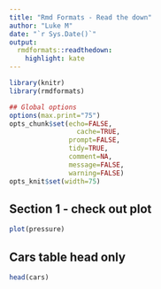 ```yaml
---
title: "Rmd Formats - Read the down"
author: "Luke M"
date: "`r Sys.Date()`"
output:
  rmdformats::readthedown:
    highlight: kate
---
```



```r
library(knitr)
library(rmdformats)

## Global options
options(max.print="75")
opts_chunk$set(echo=FALSE,
	             cache=TRUE,
               prompt=FALSE,
               tidy=TRUE,
               comment=NA,
               message=FALSE,
               warning=FALSE)
opts_knit$set(width=75)
```


##  Section 1 - check out plot
```r
plot(pressure)

```

##  Cars table head only
```r
head(cars)

```


